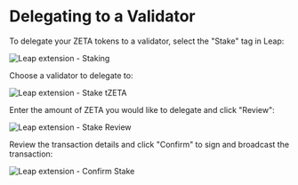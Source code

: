
# Delegating to a Validator

To delegate your ZETA tokens to a validator, select the "Stake" tag in Leap:

<Image src="/img/docs/leap-stake.png" width={400} height={597} alt="Leap extension - Staking" />

Choose a validator to delegate to:

<Image src="/img/docs/leap-validator.png" width={400} height={597} alt="Leap extension - Stake tZETA" />

Enter the amount of ZETA you would like to delegate and click "Review":

<Image src="/img/docs/leap-review.png" width={400} height={597} alt="Leap extension - Stake Review" />

Review the transaction details and click "Confirm" to sign and broadcast the
transaction:

<Image src="/img/docs/leap-confirm.png" width={400} height={597} alt="Leap extension - Confirm Stake" />
